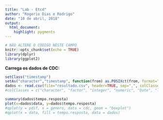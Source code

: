 ```yaml
---
title: "Lab - Etcd"
author: "Rogerio Dias e Rodrigo"
date: "10 de abril, 2018"
output: 
  html_document: 
    highlight: pygments
---
```


```r
# NÃO ALTERE O CÓDIGO NESTE CAMPO
knitr::opts_chunk$set(echo = TRUE)
library(dplyr)
library(ggplot2)
```

**Carrega os dados de CDC:**
```r
setClass("timestamp")
setAs("character","timestamp", function(from) as.POSIXct(from, format="%Y-%m-%dT%H:%M:%S"))
dados <- read.csv(file="resultado.csv", header=TRUE, sep=",", colClasses = c("timestamp", "integer"))
#colClasses = c("character", "factor", "integer", "numeric", "Date", "logical")))
```

```r
summary(dados$tempo.resposta)
plot(x=dados$data, y=dados$tempo.resposta)
#qplot(y = pdif, x = genero, data = cdc, geom = "boxplot")
#qplot(x = data, fill = tempo.resposta, data = dados)
```
